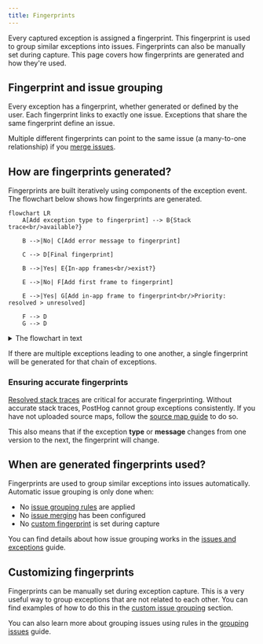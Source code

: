 ```yaml
---
title: Fingerprints
---
```


Every captured exception is assigned a fingerprint. This fingerprint is used to group similar exceptions into issues. Fingerprints can also be manually set during capture. This page covers how fingerprints are generated and how they're used.

## Fingerprint and issue grouping

Every exception has a fingerprint, whether generated or defined by the user. Each fingerprint links to exactly one issue. Exceptions that share the same fingerprint define an issue.

Multiple different fingerprints can point to the same issue (a many-to-one relationship) if you [merge issues](/docs/error-tracking/managing-issues#merging-issues). 

## How are fingerprints generated?

Fingerprints are built iteratively using components of the exception event. The flowchart below shows how fingerprints are generated.

```mermaid
flowchart LR
    A[Add exception type to fingerprint] --> B{Stack trace<br/>available?}
    
    B -->|No| C[Add error message to fingerprint]
    
    C --> D[Final fingerprint]
    
    B -->|Yes| E{In-app frames<br/>exist?}
    
    E -->|No| F[Add first frame to fingerprint]
    
    E -->|Yes| G[Add in-app frame to fingerprint<br/>Priority: resolved > unresolved]
    
    F --> D
    G --> D
```

<details>
<summary>The flowchart in text</summary>

Fingerprints are generated by considering the following in combination:
1. The exception type
2. If there's no resolved stack trace, add the error message to the fingerprint
3. If there are stack traces
  1. If there are no in-app stack frames (frames from your code, not a dependency), use the first frame of the stack trace
  2. Otherwise only use a frame if it's in app, **and** is either resolved or no other frames are resolved and available

</details>

If there are multiple exceptions leading to one another, a single fingerprint will be generated for that chain of exceptions.

### Ensuring accurate fingerprints

[Resolved stack traces](/docs/error-tracking/stack-traces) are critical for accurate fingerprinting. Without accurate stack traces, PostHog cannot group exceptions consistently. If you have not uploaded source maps, follow the [source map guide](/docs/error-tracking/upload-source-maps) to do so.

This also means that if the exception **type** or **message** changes from one version to the next, the fingerprint will change. 

## When are generated fingerprints used?

Fingerprints are used to group similar exceptions into issues automatically. Automatic issue grouping is only done when:

- No [issue grouping rules](/docs/error-tracking/grouping-issues) are applied
- No [issue merging](/docs/error-tracking/managing-issues#merging-issues) has been configured
- No [custom fingerprint](#customizing-fingerprints) is set during capture

You can find details about how issue grouping works in the [issues and exceptions](/docs/error-tracking/issues-and-exceptions) guide.

## Customizing fingerprints

Fingerprints can be manually set during exception capture. This is a very useful way to group exceptions that are not related to each other. You can find examples of how to do this in the [custom issue grouping](/docs/error-tracking/grouping-issues#option-1-client-side-fingerprint) section.

You can also learn more about grouping issues using rules in the [grouping issues](/docs/error-tracking/grouping-issues) guide.